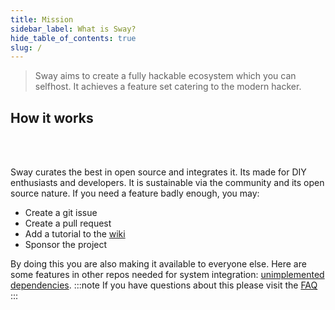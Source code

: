 ```yaml
---
title: Mission
sidebar_label: What is Sway?
hide_table_of_contents: true
slug: /
---
```


> Sway aims to create a fully hackable ecosystem which you can selfhost. It achieves a feature set catering to the modern hacker.


## How it works

<br/>
<div className="spiral"/>
<br/>

Sway curates the best in open source and integrates it. Its made for DIY enthusiasts and developers. It is sustainable via the community and its open source nature. If you need a feature badly enough, you may:

- Create a git issue
- Create a pull request
- Add a tutorial to the [wiki](https://wiki.swayme.xyz)
- Sponsor the project

By doing this you are also making it available to everyone else. Here are some  features in other repos needed for system integration: [unimplemented dependencies](needed-features).
:::note
If you have questions about this please visit the [FAQ](FAQ.md)
:::


